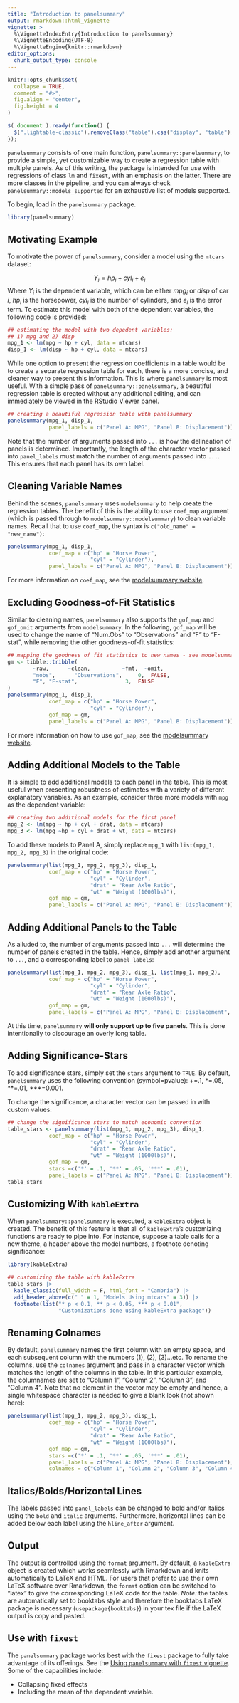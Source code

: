 ```yaml
---
title: "Introduction to panelsummary"
output: rmarkdown::html_vignette
vignette: >
  %\VignetteIndexEntry{Introduction to panelsummary}
  %\VignetteEncoding{UTF-8}
  %\VignetteEngine{knitr::rmarkdown}
editor_options: 
  chunk_output_type: console
---
```


```r
knitr::opts_chunk$set(
  collapse = TRUE,
  comment = "#>",
  fig.align = "center",
  fig.height = 4
)
```

```js
$( document ).ready(function() {
  $(".lightable-classic").removeClass("table").css("display", "table");
});
```

`panelsummary` consists of one main function, `panelsummary::panelsummary`, to provide a simple, yet customizable way to create a regression table with multiple panels. As of this writing, the package is intended for use with regressions of class `lm` and `fixest`, with an emphasis on the latter. There are more classes in the pipeline, and you can always check `panelsummary::models_supported` for an exhaustive list of models supported. 

To begin, load in the `panelsummary` package.

```r
library(panelsummary)
```


## Motivating Example

To motivate the power of `panelsummary`, consider a model using the `mtcars` dataset:

$$ Y_{i} = hp_i + cyl_i + e_i$$
Where $Y_i$ is the dependent variable, which can be either $mpg_i$ or $disp$ of car $i$, $hp_i$ is the horsepower, $cyl_i$ is the number of cylinders, and $e_i$ is the error term. To estimate this model with both of the dependent variables, the following code is provided:

```r
## estimating the model with two depedent variables:
## 1) mpg and 2) disp
mpg_1 <- lm(mpg ~ hp + cyl, data = mtcars)
disp_1 <- lm(disp ~ hp + cyl, data = mtcars)
```

While one option to present the regression coefficients in a table would be to create a separate regression table for each, there is a more concise, and cleaner way to present this information. This is where `panelsummary` is most useful. With a simple pass of `panelsummary::panelsummary`, a beautiful regression table is created without any additional editing, and can immediately be viewed in the RStudio Viewer panel. 

```r
## creating a beautiful regression table with panelsummary
panelsummary(mpg_1, disp_1, 
             panel_labels = c("Panel A: MPG", "Panel B: Displacement"))
```

Note that the number of arguments passed into `...` is how the delineation of panels is determined. Importantly, the length of the character vector passed into `panel_labels` must match the number of arguments passed into `...`. This ensures that each panel has its own label. 

## Cleaning Variable Names

Behind the scenes, `panelsummary` uses `modelsummary` to help create the regression tables. The benefit of this is the ability to use `coef_map` argument (which is passed through to `modelsummary::modelsummary`) to clean variable names. Recall that to use `coef_map`, the syntax is `c("old_name" = "new_name")`:

```r
panelsummary(mpg_1, disp_1, 
             coef_map = c("hp" = "Horse Power",
                          "cyl" = "Cylinder"),
             panel_labels = c("Panel A: MPG", "Panel B: Displacement"))
```

For more information on `coef_map`, see the [modelsummary website](https://vincentarelbundock.github.io/modelsummary/articles/modelsummary.html#coef-renameomitmap).

## Excluding Goodness-of-Fit Statistics

Similar to cleaning names, `panelsummary` also supports the `gof_map` and `gof_omit` arguments from `modelsummary`. In the following, `gof_map` will be used to change the name of "Num.Obs" to "Observations" and "F" to "F-stat", while removing the other goodness-of-fit statistics:


```r
## mapping the goodness of fit statistics to new names - see modelsummary for more details
gm <- tibble::tribble(
        ~raw,      ~clean,          ~fmt,  ~omit,
        "nobs",      "Observations",     0,  FALSE,
        "F", "F-stat",               3,  FALSE
)
panelsummary(mpg_1, disp_1, 
             coef_map = c("hp" = "Horse Power",
                          "cyl" = "Cylinder"),
             gof_map = gm,
             panel_labels = c("Panel A: MPG", "Panel B: Displacement"))
```

For more information on how to use `gof_map`, see the [modelsummary website](https://vincentarelbundock.github.io/modelsummary/articles/modelsummary.html#gof_map).

## Adding Additional Models to the Table

It is simple to add additional models to each panel in the table. This is most useful when presenting robustness of estimates with a variety of different explanatory variables. As an example, consider three more models with `mpg` as the dependent variable:

```r
## creating two additional models for the first panel 
mpg_2 <- lm(mpg ~ hp + cyl + drat, data = mtcars)
mpg_3 <- lm(mpg ~hp + cyl + drat + wt, data = mtcars)
```

To add these models to Panel A, simply replace `mpg_1` with `list(mpg_1, mpg_2, mpg_3)` in the original code:

```r
panelsummary(list(mpg_1, mpg_2, mpg_3), disp_1, 
             coef_map = c("hp" = "Horse Power",
                          "cyl" = "Cylinder",
                          "drat" = "Rear Axle Ratio",
                          "wt" = "Weight (1000lbs)"),
             gof_map = gm,
             panel_labels = c("Panel A: MPG", "Panel B: Displacement"))
```

## Adding Additional Panels to the Table

As alluded to, the number of arguments passed into `...` will determine the number of panels created in the table. Hence, simply add another argument to `...`, and a corresponding label to `panel_labels`:

```r
panelsummary(list(mpg_1, mpg_2, mpg_3), disp_1, list(mpg_1, mpg_2),
             coef_map = c("hp" = "Horse Power",
                          "cyl" = "Cylinder",
                          "drat" = "Rear Axle Ratio",
                          "wt" = "Weight (1000lbs)"),
             gof_map = gm,
             panel_labels = c("Panel A: MPG", "Panel B: Displacement", "Panel C: Demonstration of Additional Panel"))
```



At this time, `panelsummary` **will only support up to five panels**. This is done intentionally to discourage an overly long table. 

## Adding Significance-Stars

To add significance stars, simply set the `stars` argument to `TRUE`. By default, `panelsummary` uses the following convention (symbol=pvalue): +=.1, \*=.05, \*\*=.01, \*\*\*=0.001.

To change the significance, a character vector can be passed in with custom values:

```r
## change the significance stars to match economic convention
table_stars <- panelsummary(list(mpg_1, mpg_2, mpg_3), disp_1, 
             coef_map = c("hp" = "Horse Power",
                          "cyl" = "Cylinder",
                          "drat" = "Rear Axle Ratio",
                          "wt" = "Weight (1000lbs)"),
             gof_map = gm,
             stars =c('*' = .1, '**' = .05, '***' = .01),
             panel_labels = c("Panel A: MPG", "Panel B: Displacement"))
table_stars 
```

## Customizing With `kableExtra`

When `panelsummary::panelsummary` is executed, a `kableExtra` object is created. The benefit of this feature is that all of `kableExtra`'s customizing functions are ready to pipe into. For instance, suppose a table calls for a new theme, a header above the model numbers, a footnote denoting significance:

```r
library(kableExtra)

## customizing the table with kableExtra
table_stars |> 
  kable_classic(full_width = F, html_font = "Cambria") |> 
  add_header_above(c(" " = 1, "Models Using mtcars" = 3)) |> 
  footnote(list("* p < 0.1, ** p < 0.05, *** p < 0.01",
                "Customizations done using kableExtra package"))
```


## Renaming Colnames

By default, `panelsummary` names the first column with an empty space, and each subsequent column with the numbers (1), (2), (3)...etc. To rename the columns, use the `colnames` argument and pass in a character vector which matches the length of the columns in the table. In this particular example, the columnames are set to "Column 1", "Column 2", "Column 3", and "Column 4". Note that no element in the vector may be empty and hence, a single whitespace character is needed to give a blank look (not shown here):

```r
panelsummary(list(mpg_1, mpg_2, mpg_3), disp_1, 
             coef_map = c("hp" = "Horse Power",
                          "cyl" = "Cylinder",
                          "drat" = "Rear Axle Ratio",
                          "wt" = "Weight (1000lbs)"),
             gof_map = gm,
             stars =c('*' = .1, '**' = .05, '***' = .01),
             panel_labels = c("Panel A: MPG", "Panel B: Displacement"),
             colnames = c("Column 1", "Column 2", "Column 3", "Column 4"))
```


## Italics/Bolds/Horizontal Lines

The labels passed into `panel_labels` can be changed to bold and/or italics using the `bold` and `italic` arguments. Furthermore, horizontal lines can be added below each label using the `hline_after` argument.

## Output 

The output is controlled using the `format` argument. By default, a `kableExtra` object is created which works seamlessly with Rmarkdown and knits automatically to LaTeX and HTML. For users that prefer to use their own LaTeX software over Rmarkdown, the `format` option can be switched to "latex" to give the corresponding LaTeX code for the table. *Note:* the tables are automatically set to booktabs style and therefore the booktabs LaTeX package is necessary (`usepackage{booktabs}`) in your tex file if the LaTeX output is copy and pasted. 

## Use with `fixest`

The `panelsummary` package works best with the `fixest` package to fully take advantage of its offerings. See the [Using `panelsummary` with `fixest` vignette](). Some of the capabilities include:

* Collapsing fixed effects
* Including the mean of the dependent variable.
